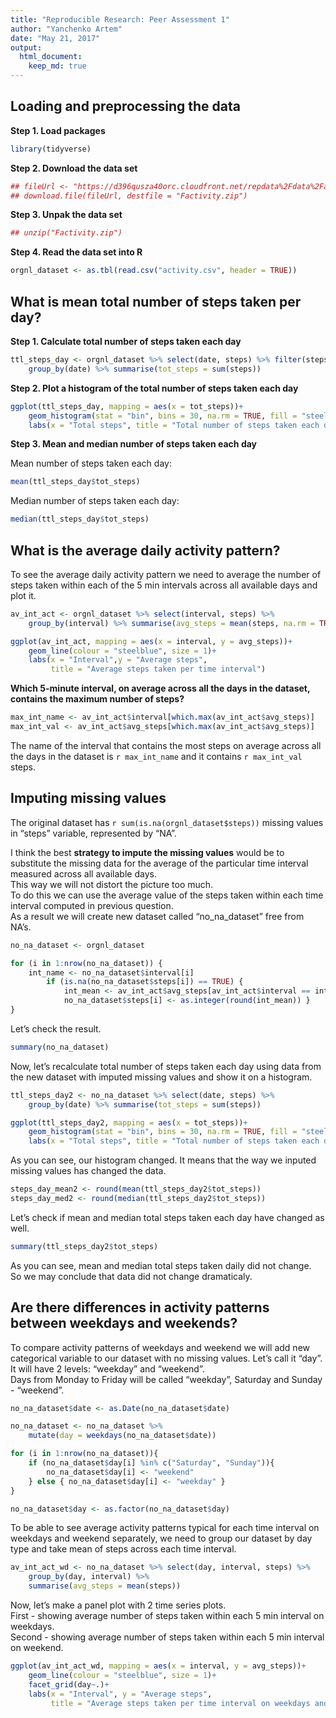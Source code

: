 ```yaml
---
title: "Reproducible Research: Peer Assessment 1"
author: "Yanchenko Artem"
date: "May 21, 2017"
output: 
  html_document:
    keep_md: true
---
```



## Loading and preprocessing the data

**Step 1. Load packages**  

```r
library(tidyverse)
```

**Step 2. Download the data set**  

```r
## fileUrl <- "https://d396qusza40orc.cloudfront.net/repdata%2Fdata%2Factivity.zip"
## download.file(fileUrl, destfile = "Factivity.zip")
```

**Step 3. Unpak the data set**  

```r
## unzip("Factivity.zip")
```

**Step 4. Read the data set into R**  

```r
orgnl_dataset <- as.tbl(read.csv("activity.csv", header = TRUE))
```

## What is mean total number of steps taken per day?

**Step 1. Calculate total number of steps taken each day**  

```r
ttl_steps_day <- orgnl_dataset %>% select(date, steps) %>% filter(steps != "NA") %>%
    group_by(date) %>% summarise(tot_steps = sum(steps))
```

**Step 2. Plot a histogram of the total number of steps taken each day**  

```r

ggplot(ttl_steps_day, mapping = aes(x = tot_steps))+
    geom_histogram(stat = "bin", bins = 30, na.rm = TRUE, fill = "steelblue")+
    labs(x = "Total steps", title = "Total number of steps taken each day")

```

**Step 3. Mean and median number of steps taken each day**  

Mean number of steps taken each day:  
```r
mean(ttl_steps_day$tot_steps)
```

Median number of steps taken each day:  
```r
median(ttl_steps_day$tot_steps)
```

## What is the average daily activity pattern?

To see the average daily activity pattern we need to average the number of steps taken within each of the 5 min intervals across all available days and plot it.

```r
av_int_act <- orgnl_dataset %>% select(interval, steps) %>%
    group_by(interval) %>% summarise(avg_steps = mean(steps, na.rm = TRUE))

ggplot(av_int_act, mapping = aes(x = interval, y = avg_steps))+
    geom_line(colour = "steelblue", size = 1)+
    labs(x = "Interval",y = "Average steps",
         title = "Average steps taken per time interval")

```

**Which 5-minute interval, on average across all the days in the dataset, contains the maximum number of steps?**  
```r
max_int_name <- av_int_act$interval[which.max(av_int_act$avg_steps)]
max_int_val <- av_int_act$avg_steps[which.max(av_int_act$avg_steps)]
```

The name of the interval that contains the most steps on average across all the days in the dataset is `r max_int_name` and it contains `r max_int_val` steps.

## Imputing missing values

The original dataset has `r sum(is.na(orgnl_dataset$steps))` missing values in "steps" variable, represented by "NA".  

I think the best **strategy to impute the missing values** would be to substitute the missing data for the average of the particular time interval measured across all available days.  
This way we will not distort the picture too much.  
To do this we can use the average value of the steps taken within each time interval computed in previous question.  
As a result we will create new dataset called "no_na_dataset" free from NA's.

```r
no_na_dataset <- orgnl_dataset

for (i in 1:nrow(no_na_dataset)) {
    int_name <- no_na_dataset$interval[i]
        if (is.na(no_na_dataset$steps[i]) == TRUE) {
            int_mean <- av_int_act$avg_steps[av_int_act$interval == int_name]
            no_na_dataset$steps[i] <- as.integer(round(int_mean)) }
}
```

Let's check the result.  
```r
summary(no_na_dataset)
```

Now, let's recalculate total number of steps taken each day using data from the new dataset with imputed missing values and show it on a histogram.  

```r
ttl_steps_day2 <- no_na_dataset %>% select(date, steps) %>%
    group_by(date) %>% summarise(tot_steps = sum(steps))

ggplot(ttl_steps_day2, mapping = aes(x = tot_steps))+
    geom_histogram(stat = "bin", bins = 30, na.rm = TRUE, fill = "steelblue")+
    labs(x = "Total steps", title = "Total number of steps taken each day (imputed)")

```

As you can see, our histogram changed. It means that the way we inputed missing values has changed the data.  
```r
steps_day_mean2 <- round(mean(ttl_steps_day2$tot_steps))
steps_day_med2 <- round(median(ttl_steps_day2$tot_steps))
```

Let's check if mean and median total steps taken each day have changed as well.  
```r
summary(ttl_steps_day2$tot_steps)
```

As you can see, mean and median total steps taken daily did not change.  
So we may conclude that data did not change dramaticaly.  

## Are there differences in activity patterns between weekdays and weekends?

To compare activity patterns of weekdays and weekend we will add new categorical variable to our dataset with no missing values. Let's call it "day". It will have 2 levels: "weekday" and "weekend".  
Days from Monday to Friday will be called "weekday", Saturday and Sunday - "weekend".  

```r
no_na_dataset$date <- as.Date(no_na_dataset$date)

no_na_dataset <- no_na_dataset %>%
    mutate(day = weekdays(no_na_dataset$date))

for (i in 1:nrow(no_na_dataset)){
    if (no_na_dataset$day[i] %in% c("Saturday", "Sunday")){
        no_na_dataset$day[i] <- "weekend"
    } else { no_na_dataset$day[i] <- "weekday" }
}

no_na_dataset$day <- as.factor(no_na_dataset$day)
```

To be able to see average activity patterns typical for each time interval on weekdays and weekend separately, we need to group our dataset by day type and take mean of steps across each time interval.  

```r
av_int_act_wd <- no_na_dataset %>% select(day, interval, steps) %>%
    group_by(day, interval) %>%
    summarise(avg_steps = mean(steps))
```

Now, let's make a panel plot with 2 time series plots.  
First - showing average number of steps taken within each 5 min interval on weekdays.  
Second - showing average number of steps taken within each 5 min interval on weekend.

```r

ggplot(av_int_act_wd, mapping = aes(x = interval, y = avg_steps))+
    geom_line(colour = "steelblue", size = 1)+
    facet_grid(day~.)+
    labs(x = "Interval", y = "Average steps",
         title = "Average steps taken per time interval on weekdays and weekend")

```

